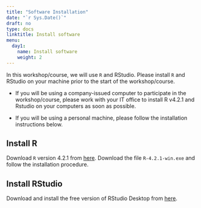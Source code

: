 ```yaml
---
title: "Software Installation"
date: "`r Sys.Date()`"
draft: no
type: docs
linktitle: Install software
menu:
  day1:
    name: Install software
    weight: 2
---
```


In this workshop/course, we will use `R` and RStudio. Please install `R` and RStudio on your machine prior to the start of the workshop/course.

- If you will be using a company-issued computer to participate in the workshop/course, please work with your IT office to install R v4.2.1 and Rstudio on your computers as soon as possible. 

- If you will be using a personal machine, please follow the installation instructions below.

## Install R

Download `R` version 4.2.1 from [here](https://cran.r-project.org/bin/windows/base/old/4.2.1/). Download the file `R-4.2.1-win.exe` and follow the installation procedure.

## Install RStudio

Download and install the free version of RStudio Desktop from [here](https://rstudio.com/products/rstudio/download/#download).
